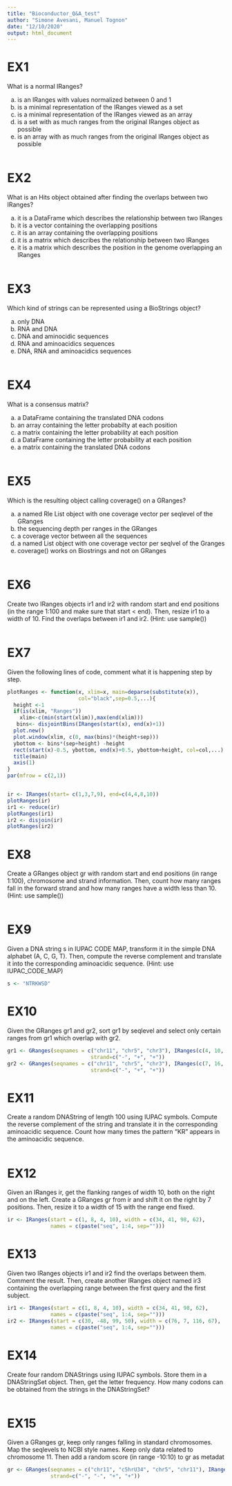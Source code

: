 ```yaml
---
title: "Bioconductor_Q&A_test"
author: "Simone Avesani, Manuel Tognon"
date: "12/10/2020"
output: html_document
---
```


# EX1

What is a normal IRanges?

a) is an IRanges with values normalized between 0 and 1
b) is a minimal representation of the IRanges viewed as a set 
c) is a minimal representation of the IRanges viewed as an array
d) is a set with as much ranges from the original IRanges object as possible
e) is an array with as much ranges from the original IRanges object as possible
```r
```

# EX2

What is an Hits object obtained after finding the overlaps between two IRanges?

a) it is a DataFrame which describes the relationship between two IRanges
b) it is a vector containing the overlapping positions
c) it is an array containing the overlapping positions
d) it is a matrix which describes the relationship between two IRanges
e) it is a matrix which describes the position in the genome overlapping an IRanges
```r
```

# EX3

Which kind of strings can be represented using a BioStrings object?

a) only DNA
b) RNA and DNA
c) DNA and aminocidic sequences
d) RNA and aminoacidics sequences
e) DNA, RNA and aminoacidics sequences
```r
```

# EX4

What is a consensus matrix?

a) a DataFrame containing the translated DNA codons
b) an array containing the letter probabilty at each position
c) a matrix containing  the letter probability at each position
d) a DataFrame containing the letter probability at each position
e) a matrix containing the translated DNA codons
```r
```

# EX5

Which is the resulting object calling coverage() on a GRanges?

a) a named Rle List object with one coverage vector per seqlevel of the GRanges
b) the sequencing depth per ranges in the GRanges
c) a coverage vector between all the sequences
d) a named List object with one coverage vector per seqlvel of the Granges
e) coverage() works on Biostrings and not on GRanges
```r
```

# EX6

Create two IRanges objects ir1 and ir2 with random start and end positions (in the range 1:100 and make 
sure that start < end). Then, resize ir1 to a width of 10. Find the overlaps between ir1 and ir2. (Hint: use
sample())
```r
```

# EX7

Given the following lines of code, comment what it is happening step by step.
```r
plotRanges <- function(x, xlim=x, main=deparse(substitute(x)),
                       col="black",sep=0.5,...){
  height <-1
  if(is(xlim, "Ranges"))
    xlim<-c(min(start(xlim)),max(end(xlim)))
   bins<- disjointBins(IRanges(start(x), end(x)+1))
  plot.new()
  plot.window(xlim, c(0, max(bins)*(height+sep)))
  ybottom <- bins*(sep+height) -height
  rect(start(x)-0.5, ybottom, end(x)+0.5, ybottom+height, col=col,...)
  title(main)
  axis(1)
}
par(mfrow = c(2,1))


ir <- IRanges(start= c(1,3,7,9), end=c(4,4,8,10))
plotRanges(ir)
ir1 <- reduce(ir)
plotRanges(ir1) 
ir2 <- disjoin(ir)
plotRanges(ir2)
```

# EX8

Create a GRanges object gr with random start and end positions (in range 1:100), chromosome and strand 
information.  Then, count how many ranges fall in the forward strand and how many ranges have a width less 
than 10. (Hint: use sample())
```r
```

# EX9

Given a DNA string s in IUPAC CODE MAP, transform it in the simple DNA alphabet (A, C, G, T). Then, compute 
the reverse complement and translate it into the corresponding aminoacidic sequence. (Hint: use 
IUPAC_CODE_MAP)
```r
s <- "NTRKWSD"
```

# EX10

Given the GRanges gr1 and gr2, sort gr1 by seqlevel and select only certain ranges from gr1 which overlap 
with gr2.
```r
gr1 <- GRanges(seqnames = c("chr11", "chr5", "chr3"), IRanges(c(4, 10, 25), c(18, 15, 32)), 
                           strand=c("-", "+", "+"))
gr2 <- GRanges(seqnames = c("chr11", "chr5", "chr3"), IRanges(c(7, 16, 29), c(21, 31, 31)), 
                           strand=c("-", "+", "+"))

```

# EX11

Create a random DNAString of length 100 using IUPAC symbols. Compute the reverse complement of the string and
translate it in the corresponding aminoacidic sequence. Count how many times the pattern "KR" appears in the 
aminoacidic sequence. 
```r
```

# EX12

Given an IRanges ir, get the flanking ranges of width 10, both on the right and on the left. Create a GRanges
gr from ir and shift it on the right by 7 positions. Then, resize it to a width of 15 with the range end fixed.
```r
ir <- IRanges(start = c(1, 8, 4, 10), width = c(34, 41, 98, 62), 
              names = c(paste("seq", 1:4, sep="")))
```

# EX13

Given two IRanges objects ir1 and ir2 find the overlaps between them. Comment the result. Then, create 
another IRanges object named ir3 containing the overlapping range between the first query and the first 
subject.
```r
ir1 <- IRanges(start = c(1, 8, 4, 10), width = c(34, 41, 98, 62), 
              names = c(paste("seq", 1:4, sep="")))
ir2 <- IRanges(start = c(30, -48, 99, 50), width = c(76, 7, 116, 67), 
              names = c(paste("seq", 1:4, sep="")))
```

# EX14

Create four random DNAStrings using IUPAC symbols. Store them in a DNAStringSet object. Then, get the letter frequency. How many codons can be obtained from the strings in the DNAStringSet?
```r
```

# EX15

Given a GRanges gr, keep only ranges falling in standard chromosomes. Map the seqlevels to NCBI style names.
Keep 
only data related to chromosome 11. Then add a random score (in range -10:10) to gr as metadat

```r
gr <- GRanges(seqnames = c("chr11", "c5hrU34", "chr5", "chr11"), IRanges(c(4, 2, 10, 25), c(18, 17, 15, 32)),
              strand=c("-", "-", "+", "+"))
```


